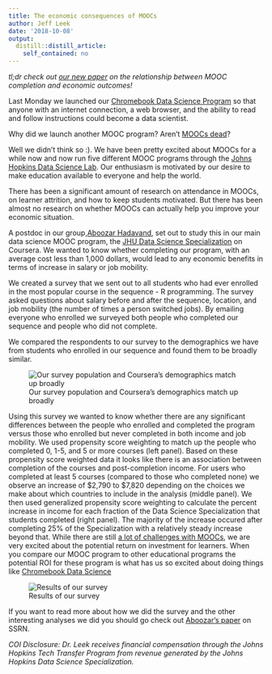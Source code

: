 ```yaml
---
title: The economic consequences of MOOCs
author: Jeff Leek
date: '2018-10-08'
output:
  distill::distill_article:
    self_contained: no
---
```



*tl;dr check out [our new paper](https://papers.ssrn.com/sol3/papers.cfm?abstract_id=3260695) on the relationship between MOOC completion and economic outcomes!*

Last Monday we launched our [Chromebook Data Science Program](https://leanpub.com/universities/set/jhu/chromebook-data-science) so that anyone with an internet connection, a web browser, and the ability to read and follow instructions could become a data scientist.

Why did we launch another MOOC program? Aren't [MOOCs dead](https://www.insidehighered.com/blogs/just-visiting/moocs-are-dead-whats-next-uh-oh)? 

Well we didn't think so :). We have been pretty excited about MOOCs for a while now and now run five different MOOC programs through the [Johns Hopkins Data Science Lab](http://jhudatascience.org/courses.html). Our enthusiasm is motivated by our desire to make education available to everyone and help the world. 

There has been a significant amount of research on attendance in MOOCs, on learner attrition, and how to keep students motivated. But there has been almost no research on whether MOOCs can actually help you improve your economic situation. 

A postdoc in our group,[Aboozar Hadavand](http://ahadavand.com/), set out to study this in our main data science MOOC program, the [JHU Data Science Specialization](https://www.coursera.org/specializations/jhu-data-science) on Coursera. We wanted to know whether completing our program, with an average cost less than 1,000 dollars, would lead to any economic benefits in terms of increase in salary or job mobility. 

We created a survey that we sent out to all students who had ever enrolled in the most popular course in the sequence - R programming. The survey asked questions about salary before and after the sequence, location, and job mobility (the number of times a person switched jobs). By emailing everyone who enrolled we surveyed both people who completed our sequence and people who did not complete. 

We compared the respondents to our survey to the demographics we have from students who enrolled in our sequence and found them to be broadly similar. 

![Our survey population and Coursera's demographics match up broadly](/post/2018-10-08-the-economic-consequences/demog.png)

Using this survey we wanted to know whether there are any significant differences between the people who enrolled and completed the program versus those who enrolled but never completed in both income and job mobility. We used propensity score weighting to match up the people who completed 0, 1-5, and 5 or more courses (left panel). Based on these propensity score weighted data it looks like there is an association between completion of the courses and post-completion income. For users who completed at least 5 courses (compared to those who completed none) we observe an increase of \$2,790 to \$7,820 depending on the choices we make about which countries to include in the analysis (middle panel). We then used generalized propensity score weighting to calculate the percent increase in income for each fraction of the Data Science Specialization that students completed (right panel). The majority of the increase occured after completing 25% of the Specialization with a relatively steady increase beyond that. While there are still [a lot of challenges with MOOCs](https://blog.brainstation.io/why-we-need-more-than-learn-at-your-own-pace/), we are very excited about the potential return on investment for learners. When you compare our MOOC program to other educational programs the potential ROI for these program is what has us so excited about doing things like [Chromebook Data Science](http://jhudatascience.org/chromebookdatascience/) 

![Results of our survey](/post/2018-10-08-the-economic-consequences/graph_1.png)

If you want to read more about how we did the survey and the other interesting analyses we did you should go check out [Aboozar's paper](https://papers.ssrn.com/sol3/papers.cfm?abstract_id=3260695) on SSRN. 

*COI Disclosure: Dr. Leek receives financial compensation through the Johns Hopkins Tech Transfer Program from revenue generated by the Johns Hopkins Data Science Specialization.*
